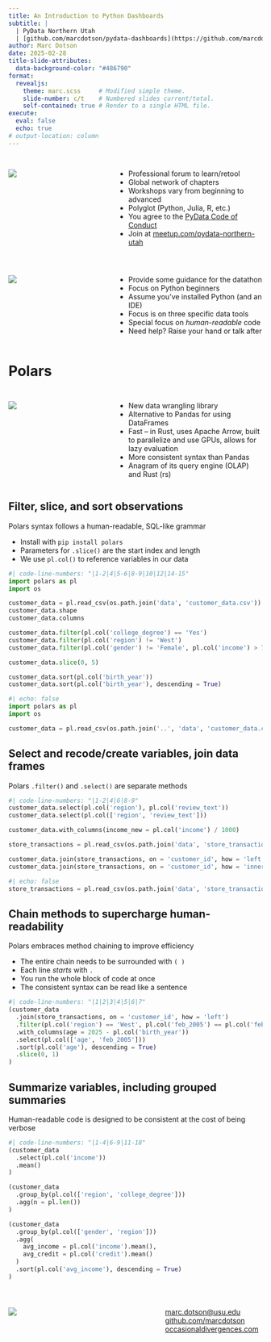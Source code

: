 ```yaml
---
title: An Introduction to Python Dashboards
subtitle: |
  | PyData Northern Utah
  | [github.com/marcdotson/pydata-dashboards](https://github.com/marcdotson/pydata-dashboards)
author: Marc Dotson
date: 2025-02-28
title-slide-attributes:
  data-background-color: "#486790"
format: 
  revealjs:
    theme: marc.scss     # Modified simple theme.
    slide-number: c/t    # Numbered slides current/total.
    self-contained: true # Render to a single HTML file.
execute:
  eval: false
  echo: true
# output-location: column
---
```


## 

:::: {.columns .v-center}

::: {.column width="40%"}
![](../figures/pydata.png){fig-align="center"}
:::

::: {.column width="60%"}
::: {.incremental}
- Professional forum to learn/retool
- Global network of chapters
- Workshops vary from beginning to advanced
- Polyglot (Python, Julia, R, etc.)
- You agree to the [PyData Code of Conduct](https://pydata.org/code-of-conduct/)
- Join at [meetup.com/pydata-northern-utah](https://www.meetup.com/pydata-northern-utah/)
:::
:::

::::

## 

:::: {.columns .v-center}

::: {.column width="40%"}
![](../figures/hackusu.png){fig-align="center"}
:::

::: {.column width="60%"}
::: {.incremental}
- Provide some guidance for the datathon
- Focus on Python beginners
- Assume you've installed Python (and an IDE)
- Focus is on three specific data tools
- Special focus on *human-readable* code
- Need help? Raise your hand or talk after
:::
:::

::::

# Polars

## 

:::: {.columns .v-center}

::: {.column width="40%"}
![](../figures/polars.png){fig-align="center"}
:::

::: {.column width="60%"}
::: {.incremental}
- New data wrangling library
- Alternative to Pandas for using DataFrames
- Fast -- in Rust, uses Apache Arrow, built to parallelize and use GPUs, allows for lazy evaluation
- More consistent syntax than Pandas
- Anagram of its query engine (OLAP) and Rust (rs)
:::
:::

::::

## Filter, slice, and sort observations

Polars syntax follows a human-readable, SQL-like grammar

- Install with `pip install polars`
- Parameters for `.slice()` are the start index and length
- We use `pl.col()` to reference variables in our data

```python
#| code-line-numbers: "|1-2|4|5-6|8-9|10|12|14-15"
import polars as pl
import os

customer_data = pl.read_csv(os.path.join('data', 'customer_data.csv'))
customer_data.shape
customer_data.columns

customer_data.filter(pl.col('college_degree') == 'Yes')
customer_data.filter(pl.col('region') != 'West')
customer_data.filter(pl.col('gender') != 'Female', pl.col('income') > 70000)

customer_data.slice(0, 5)

customer_data.sort(pl.col('birth_year'))
customer_data.sort(pl.col('birth_year'), descending = True)
```

```python
#| echo: false
import polars as pl
import os

customer_data = pl.read_csv(os.path.join('..', 'data', 'customer_data.csv'))
```

## Select and recode/create variables, join data frames

Polars `.filter()` and `.select()` are separate methods

```python
#| code-line-numbers: "|1-2|4|6|8-9"
customer_data.select(pl.col('region'), pl.col('review_text'))
customer_data.select(pl.col(['region', 'review_text']))

customer_data.with_columns(income_new = pl.col('income') / 1000)

store_transactions = pl.read_csv(os.path.join('data', 'store_transactions.csv'))

customer_data.join(store_transactions, on = 'customer_id', how = 'left')
customer_data.join(store_transactions, on = 'customer_id', how = 'inner')
```

```python
#| echo: false
store_transactions = pl.read_csv(os.path.join('data', 'store_transactions.csv'))
```

## Chain methods to supercharge human-readability

Polars embraces method chaining to improve efficiency

- The entire chain needs to be surrounded with `( )`
- Each line *starts* with `.`
- You run the whole block of code at once
- The consistent syntax can be read like a sentence

```python
#| code-line-numbers: "|1|2|3|4|5|6|7"
(customer_data
  .join(store_transactions, on = 'customer_id', how = 'left')
  .filter(pl.col('region') == 'West', pl.col('feb_2005') == pl.col('feb_2005').max())
  .with_columns(age = 2025 - pl.col('birth_year'))
  .select(pl.col(['age', 'feb_2005']))
  .sort(pl.col('age'), descending = True)
  .slice(0, 1)
)
```

## Summarize variables, including grouped summaries

Human-readable code is designed to be consistent at the cost of being verbose

```python
#| code-line-numbers: "|1-4|6-9|11-18"
(customer_data
  .select(pl.col('income'))
  .mean()
)

(customer_data
  .group_by(pl.col(['region', 'college_degree']))
  .agg(n = pl.len())
)

(customer_data
  .group_by(pl.col(['gender', 'region']))
  .agg(
    avg_income = pl.col('income').mean(), 
    avg_credit = pl.col('credit').mean()
  )
  .sort(pl.col('avg_income'), descending = True)
)
```

# {background-color="#486790"}

:::: {.columns .v-center}

::: {.column width="60%"}
![](../figures/pydata-northern-utah-qr.png){fig-align="center"}
:::

::: {.column width="40%"}
[marc.dotson@usu.edu](mailto:marc.dotson@usu.edu)  
[github.com/marcdotson](https://github.com/marcdotson)  
[occasionaldivergences.com](https://occasionaldivergences.com)
:::

::::


